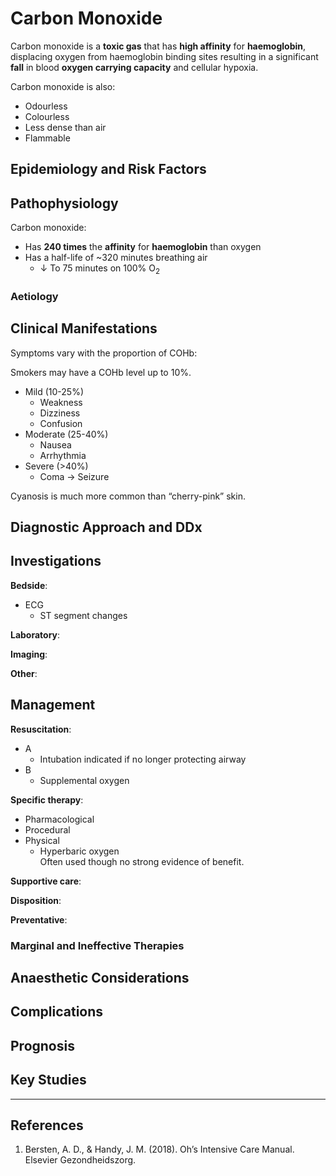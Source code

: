 # Carbon Monoxide {#sec-carbon_monoxide}

Carbon monoxide is a **toxic gas** that has **high affinity** for **haemoglobin**, displacing oxygen from haemoglobin binding sites resulting in a significant **fall** in blood **oxygen carrying capacity** and cellular hypoxia.

:::column-margin
Carbon monoxide is also:

* Odourless
* Colourless
* Less dense than air
* Flammable
:::

## Epidemiology and Risk Factors

## Pathophysiology

Carbon monoxide:

* Has **240 times** the **affinity** for **haemoglobin** than oxygen
* Has a half-life of ~320 minutes breathing air
	* ↓ To 75 minutes on 100% O~2~

### Aetiology

## Clinical Manifestations

Symptoms vary with the proportion of COHb:

:::column-margin
Smokers may have a COHb level up to 10%.
:::

* Mild (10-25%)
	* Weakness
	* Dizziness
	* Confusion
* Moderate (25-40%)
	* Nausea
	* Arrhythmia
* Severe (>40%)
	* Coma → Seizure

:::column-margin
Cyanosis is much more common than "cherry-pink" skin.
:::

## Diagnostic Approach and DDx

## Investigations

**Bedside**:

* ECG
	* ST segment changes

**Laboratory**:

**Imaging**:

**Other**:

## Management

**Resuscitation**:

* A
	* Intubation indicated if no longer protecting airway
* B
	* Supplemental oxygen

**Specific therapy**:

* Pharmacological
* Procedural
* Physical
	* Hyperbaric oxygen\
	Often used though no strong evidence of benefit.

**Supportive care**:

**Disposition**:

**Preventative**:


### Marginal and Ineffective Therapies

## Anaesthetic Considerations

## Complications

## Prognosis

## Key Studies


---

## References

1. Bersten, A. D., & Handy, J. M. (2018). Oh’s Intensive Care Manual. Elsevier Gezondheidszorg.
